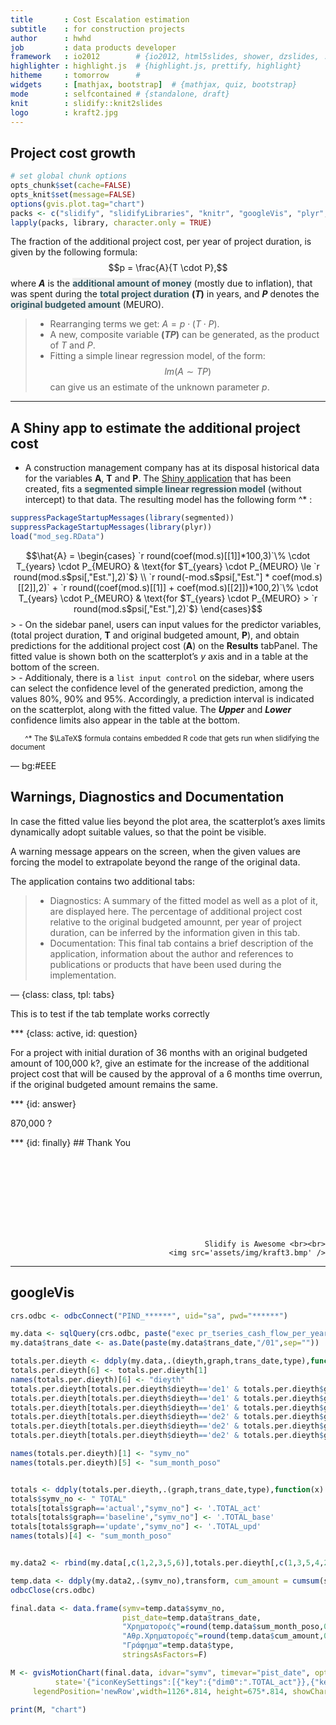 ```yaml
---
title       : Cost Escalation estimation 
subtitle    : for construction projects
author      : hwhd
job         : data products developer
framework   : io2012        # {io2012, html5slides, shower, dzslides, ...}
highlighter : highlight.js  # {highlight.js, prettify, highlight}
hitheme     : tomorrow      # 
widgets     : [mathjax, bootstrap]  # {mathjax, quiz, bootstrap}
mode        : selfcontained # {standalone, draft}
knit        : slidify::knit2slides
logo        : kraft2.jpg
---
```


## Project  cost growth
<style>
strong {
  font-weight: bold;
}
em {
  font-style: italic;
}
.description {
  color: #345962;
  background:#EEE;
  font-weight:bold;
}
.footnote { 
font-size: smaller; margin-left: 2em; 
}
</style>

```r
# set global chunk options
opts_chunk$set(cache=FALSE)
opts_knit$set(message=FALSE)
options(gvis.plot.tag="chart")
packs <- c("slidify", "slidifyLibraries", "knitr", "googleVis", "plyr", "RODBC")
lapply(packs, library, character.only = TRUE)
```


The fraction of the additional project cost, per year of project duration, is given by the following formula:
  $$p = \frac{A}{T \cdot P},$$ 
where **$A$** is the <span class="description">additional amount of money</span> (mostly due to inflation), that was spent during the <span class="description">total project duration</span> **$(T)$** in years, and **$P$** denotes the <span class="description">original budgeted amount</span> (MEURO). 

> - Rearranging terms we get: $A = p \cdot (T \cdot P).$
> - A new, composite variable **$(TP)$** can be generated, as the product of $T$ and $P$.
> - Fitting a simple linear regression model, of the form:
$$lm(A \sim TP)$$
can give us an estimate of the unknown parameter $p$.

--- 

## A Shiny app to estimate the additional project cost

- A construction management company has at its disposal historical data for the variables **A**, **T** and **P**. The [Shiny application](http://hwhd.shinyapps.io/pr_cost_esc) that has been created, fits a <span class="description">segmented simple linear regression model</span> (without intercept) to that data. The resulting model has the following form ^* :

```r
suppressPackageStartupMessages(library(segmented))
suppressPackageStartupMessages(library(plyr))
load("mod_seg.RData")

```
$$\hat{A} = \begin{cases}
  `r round(coef(mod.s)[[1]]*100,3)`\% \cdot T_{years} \cdot P_{MEURO} & \text{for $T_{years} \cdot P_{MEURO} \le `r round(mod.s$psi[,"Est."],2)`$} \\
  `r round(-mod.s$psi[,"Est."] * coef(mod.s)[[2]],2)` + `r round((coef(mod.s)[[1]] + coef(mod.s)[[2]])*100,2)`\% \cdot T_{years} \cdot P_{MEURO} & \text{for $T_{years} \cdot P_{MEURO} > `r round(mod.s$psi[,"Est."],2)`$}
\end{cases}$$
> - On the sidebar panel, users can input values for the predictor variables, (total project duration, **T** and original budgeted amount, **P**), and obtain predictions for the additional project cost (**A**) on the **Results** tabPanel. The fitted value is shown both on the scatterplot's $y$ axis and in a table at the bottom of the screen.  
> - Additionaly, there is a <code>list input control</code> on the sidebar, where users can select the confidence level of the generated prediction, among the values 80%, 90% and 95%. Accordingly, a prediction interval is indicated on the scatterplot, along with the fitted value. The <strong><em>Upper</em></strong> and <strong><em>Lower</em></strong> confidence limits also appear in the table at the bottom. 

<span class="footnote">^* The $\LaTeX$ formula contains embedded R code that gets run when slidifying the document</span>


--- bg:#EEE

## Warnings, Diagnostics and Documentation

In case the fitted value lies beyond the plot area, the scatterplot's axes limits dynamically adopt suitable values, so that the point be visible.   

<div class="alert alert-info">
<p>A warning message appears on the screen, when the given values are forcing the model to extrapolate beyond the range of the original data.</p>
</div>

The application contains two additional tabs:

> - Diagnostics: A summary of the fitted model as well as a plot of it, are displayed here. The percentage of additional project cost relative to the original budgeted amounnt, per year of project duration, can be inferred by the information given in this tab.
> - Documentation: This final tab contains a brief description of the application, information about the author and references to publications or products that have been used during the implementation.  


--- {class: class, tpl: tabs}

This is to test if the tab template works correctly

*** {class: active, id: question}

For a project with initial duration of 36 months with an original budgeted amount of 100,000 k?, give an estimate for the increase of the additional project cost that will be caused by the approval of a 6 months time overrun, if the original budgeted amount remains the same.


*** {id: answer}

870,000 ?

*** {id: finally}
## Thank You

<br><br><br><br><br><br><br> 
<div style='text-align: right;'>
    Slidify is Awesome <br><br>
    <img src='assets/img/kraft3.bmp' />
</div>


--- 

## googleVis

```r


crs.odbc <- odbcConnect("PIND_******", uid="sa", pwd="******")

my.data <- sqlQuery(crs.odbc, paste("exec pr_tseries_cash_flow_per_year @dataYear = 2014",sep=""),stringsAsFactors =F)
my.data$trans_date <- as.Date(paste(my.data$trans_date,"/01",sep=""))

totals.per.dieyth <- ddply(my.data,.(dieyth,graph,trans_date,type),function(x) sum(x$sum_month_poso))
totals.per.dieyth[6] <- totals.per.dieyth[1]
names(totals.per.dieyth)[6] <- "dieyth"
totals.per.dieyth[totals.per.dieyth$dieyth=='de1' & totals.per.dieyth$graph=='actual',1] <- '.Δ.Ε.1_act'
totals.per.dieyth[totals.per.dieyth$dieyth=='de1' & totals.per.dieyth$graph=='baseline',1] <- '.Δ.Ε.1_base'
totals.per.dieyth[totals.per.dieyth$dieyth=='de1' & totals.per.dieyth$graph=='update',1] <- '.Δ.Ε.1_upd'
totals.per.dieyth[totals.per.dieyth$dieyth=='de2' & totals.per.dieyth$graph=='actual',1] <- '.Δ.Ε.2_act'
totals.per.dieyth[totals.per.dieyth$dieyth=='de2' & totals.per.dieyth$graph=='baseline',1] <- '.Δ.Ε.2_base'
totals.per.dieyth[totals.per.dieyth$dieyth=='de2' & totals.per.dieyth$graph=='update',1] <- '.Δ.Ε.2_upd'

names(totals.per.dieyth)[1] <- "symv_no"
names(totals.per.dieyth)[5] <- "sum_month_poso"


totals <- ddply(totals.per.dieyth,.(graph,trans_date,type),function(x) sum(x$sum_month_poso))
totals$symv_no <- " TOTAL"
totals[totals$graph=='actual',"symv_no"] <- '.TOTAL_act'
totals[totals$graph=='baseline',"symv_no"] <- '.TOTAL_base'
totals[totals$graph=='update',"symv_no"] <- '.TOTAL_upd'
names(totals)[4] <- "sum_month_poso"


my.data2 <- rbind(my.data[,c(1,2,3,5,6)],totals.per.dieyth[,c(1,3,5,4,2)],totals[,c(5,2,4,3,1)])

temp.data <- ddply(my.data2,.(symv_no),transform, cum_amount = cumsum(sum_month_poso))
odbcClose(crs.odbc)

final.data <- data.frame(symv=temp.data$symv_no,
                         pist_date=temp.data$trans_date,
                         "Χρηματοροές"=round(temp.data$sum_month_poso,0),
                         "Αθρ.Χρηματοροές"=round(temp.data$cum_amount,0),
                         "Γράφημα"=temp.data$type,
                         stringsAsFactors=F)

M <- gvisMotionChart(final.data, idvar="symv", timevar="pist_date", options=list(displayAnnotations=F,
          state='{"iconKeySettings":[{"key":{"dim0":".TOTAL_act"}},{"key":{"dim0":".TOTAL_base"}},{"key":{"dim0":".TOTAL_upd"}}],"iconType":"LINE","colorOption":"4","nonSelectedAlpha":0};',
     legendPosition='newRow',width=1126*.814, height=675*.814, showChartButtons=T))

print(M, "chart")
```

